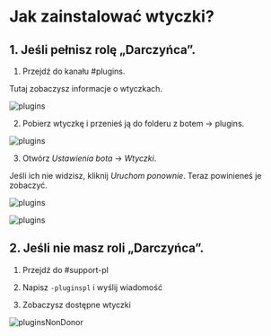 # Jak zainstalować wtyczki?

## 1. Jeśli pełnisz rolę „Darczyńca”.

1. Przejdź do kanału #plugins.

Tutaj zobaczysz informacje o wtyczkach.

![plugins](public/plugins1.png)

2. Pobierz wtyczkę i przenieś ją do folderu z botem -> plugins.

![plugins](public/plugins2.gif)

3. Otwórz *Ustawienia bota* -> *Wtyczki*.

Jeśli ich nie widzisz, kliknij *Uruchom ponownie*. Teraz powinieneś je zobaczyć.

![plugins](public/plugins3.png)

![plugins](public/plugins4.png)

## 2. Jeśli nie masz roli „Darczyńca”.

1. Przejdź do #support-pl

2. Napisz `-pluginspl` i wyślij wiadomość

3. Zobaczysz dostępne wtyczki

![pluginsNonDonor](public/pluginsNonDonor.png)